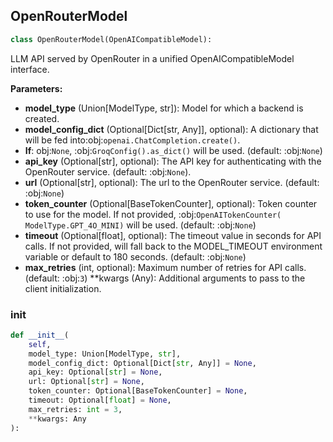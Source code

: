 <a id="camel.models.openrouter_model"></a>

<a id="camel.models.openrouter_model.OpenRouterModel"></a>

## OpenRouterModel

```python
class OpenRouterModel(OpenAICompatibleModel):
```

LLM API served by OpenRouter in a unified OpenAICompatibleModel
interface.

**Parameters:**

- **model_type** (Union[ModelType, str]): Model for which a backend is created.
- **model_config_dict** (Optional[Dict[str, Any]], optional): A dictionary that will be fed into:obj:`openai.ChatCompletion.create()`.
- **If**: obj:`None`, :obj:`GroqConfig().as_dict()` will be used. (default: :obj:`None`)
- **api_key** (Optional[str], optional): The API key for authenticating with the OpenRouter service. (default: :obj:`None`).
- **url** (Optional[str], optional): The url to the OpenRouter service. (default: :obj:`None`)
- **token_counter** (Optional[BaseTokenCounter], optional): Token counter to use for the model. If not provided, :obj:`OpenAITokenCounter( ModelType.GPT_4O_MINI)` will be used. (default: :obj:`None`)
- **timeout** (Optional[float], optional): The timeout value in seconds for API calls. If not provided, will fall back to the MODEL_TIMEOUT environment variable or default to 180 seconds. (default: :obj:`None`)
- **max_retries** (int, optional): Maximum number of retries for API calls. (default: :obj:`3`) **kwargs (Any): Additional arguments to pass to the client initialization.

<a id="camel.models.openrouter_model.OpenRouterModel.__init__"></a>

### __init__

```python
def __init__(
    self,
    model_type: Union[ModelType, str],
    model_config_dict: Optional[Dict[str, Any]] = None,
    api_key: Optional[str] = None,
    url: Optional[str] = None,
    token_counter: Optional[BaseTokenCounter] = None,
    timeout: Optional[float] = None,
    max_retries: int = 3,
    **kwargs: Any
):
```
